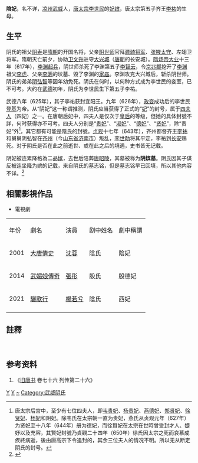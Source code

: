 {{東亞女性歷史人物
| 名稱=陰氏
| 身份=[[隋朝|隋朝]][[遺民|遺民]]、[[唐朝|唐朝]][[嬪妃|嬪妃]]
| 畫像=
| 說明=
| 姓= [[阴姓|陰]]
| 名=
| 封爵=
| 位號=妃→嫔
| 封號=
| 出生年=
| 逝世年=
| 諡號=
| 墳墓=
| 父親=[[陰世師|陰世師]]
| 夫=[[唐太宗|唐太宗]]李世民
| 夫之父=[[唐高祖|唐高祖]]李渊
| 夫之母=[[太穆皇后|太穆皇后]]竇氏
| 兄弟=[[陰弘智|陰弘智]]
| 母親=
|子=齊王[[李祐_(齐王)|李祐]]
|}}
'''陰妃'''，名不详，[[凉州|凉州]][[武威|武威]]人，[[唐太宗|唐太宗李世民]]的[[妃嫔|妃嫔]]，唐太宗第五子齐王[[李祐_(唐朝皇室)|李祐]]的生母。

== 生平 ==
阴氏的祖父[[阴寿|阴寿]]是[[隋朝|隋朝]]的开国名将，父亲[[阴世师|阴世师]]官拜[[骠骑将军|骠骑将军]]、[[张掖郡|张掖]][[太守|太守]]、左翊卫将军。隋朝灭亡前夕，协助[[卫文升|卫文升]]驻守[[大兴城|大兴城]]（[[唐朝|唐朝]]的长安城）。[[隋炀帝|隋炀帝]][[大业_(年号)|大业]]十三年（617年），[[李渊起兵|李渊起兵]]，阴世师杀死了李渊第五子[[李智云|李智云]]，令[[京兆郡|京兆郡]]挖开了[[李渊|李渊]]祖父[[李虎|李虎]]、父亲[[李昞_(北周)|李昞]]的坟墓、毁了李渊的[[家庙|家庙]]。李渊攻克大兴城后，斩杀阴世师。阴氏的弟弟[[阴弘智|阴弘智]]等因年幼免死。阴氏在何时，以何种方式成为李世民的妾室，已不可考。大约在[[武德|武德]]初年，阴氏为李世民生下第五子李祐。

武德八年（625年），其子李祐获封宜阳王。九年（626年），[[玄武门之变|政变]]成功后的李世民[[登基|登基]]为帝。从“阴妃”这一称谓推测，阴氏应当获得了正式的“[[妃|妃]]”的封号，属于[[四夫人|四夫人]]（四妃）之一。在唐朝后妃中，四夫人是仅次于[[皇后|皇后]]的等级，但她的具体封號不詳，何时获得亦不可考。四夫人分别是“[[贵妃|贵妃]]”、“[[淑妃|淑妃]]”、“[[德妃|德妃]]”、“[[贤妃|贤妃]]”，除“贵妃”外<ref>唐太宗后宫中，至少有七位四夫人，即[[韋珪|韦贵妃]]、[[楊貴妃_(唐太宗)|杨贵妃]]、[[燕德妃|燕德妃]]、[[郑贤妃_(唐太宗)|郑贤妃]]、[[徐惠|徐贤妃]]、[[杨妃_(唐太宗)|杨妃]]和阴妃。除韦氏在太宗朝一直为贵妃，燕氏从贞观元年（627年）为贤妃至十八年（644年）册为德妃，而徐賢妃在太宗在世時曾受封才人、婕妤以及充容，其賢妃封號乃貞觀二十四年（650年）徐氏因太宗之死而哀慕成疾終病逝，後由唐高宗下令追封的，其余三位夫人的情况不明。所以无从断定阴氏的封号。</ref>，其它都有可能是陰氏的封號。[[貞觀_(唐朝)|贞观]]十七年（643年），齐州都督齐王[[李祐_(唐朝皇室)|李祐]]和舅舅阴弘智在[[齐州_(北魏)|齐州]]（今[[山东省|山东省]][[济南市|济南市]]）叛乱，[[李世勣|李世勣]]将其平定，李祐到[[长安|长安]]赐死。对于阴氏是否在此之前逝世、或在此之后的境遇，史书皆无记载。

阴妃被连累降格為二品[[嫔|嫔]]，去世后陪葬[[唐昭陵|唐昭陵]]，其墓被称为'''阴嫔墓'''。阴氏因其子谋反被连坐降为嫔的记载，来自阴氏的墓志铭，但是墓志铭早已回填，所以其他内容不详。<ref>{{Cite book|chapter=唐昭陵韦贵妃墓发掘报告|series=陕西省考古研究院田野考古报告 ISBN 9787030527813|url=https://book.douban.com/subject/27093333/|publisher=科学出版社|date=2017-6|isbn=978-7-03-052781-3|last=陕西省考古研究院|last2=昭陵博物馆|title=附录二 阴嫔墓简况|first=|year=|location=|pages=|access-date=2020-01-31|archive-url=https://web.archive.org/web/20200131162637/https://book.douban.com/subject/27093333/|archive-date=2020-01-31|dead-url=yes}}</ref>

== 相關影視作品 ==
*電視劇
{| class="wikitable"
|-  style="background:cornflowerblue; color:white; text-align:center;"
|年份
|劇名
|演員
|剧中姓名
|劇中稱謂
|-
|2001||[[大唐情史|大唐情史]]||[[沈蓉|沈蓉]]||陰氏||陰妃
|-
|2014||[[武媚娘傳奇_(2014年電視劇)|武媚娘傳奇]]||[[張彤|張彤]]||殷氏||殷德妃
|-
|2021||[[大唐女儿行|驪歌行]]||[[楊若兮|楊若兮]]||陰氏||西妃
|-
|}

== 註釋 ==

{{Reflist|2}}
<br />

== 参考资料 ==
{{wikisource|旧唐书/卷76}}
#《[[旧唐书|旧唐书]] 卷七十六 列传第二十六》

[[Category:唐太宗妃|Y]]
[[Category:武威人|Y]]
[[Category:陰姓|~]]
[[Category:武威阴氏|Category:武威阴氏]]